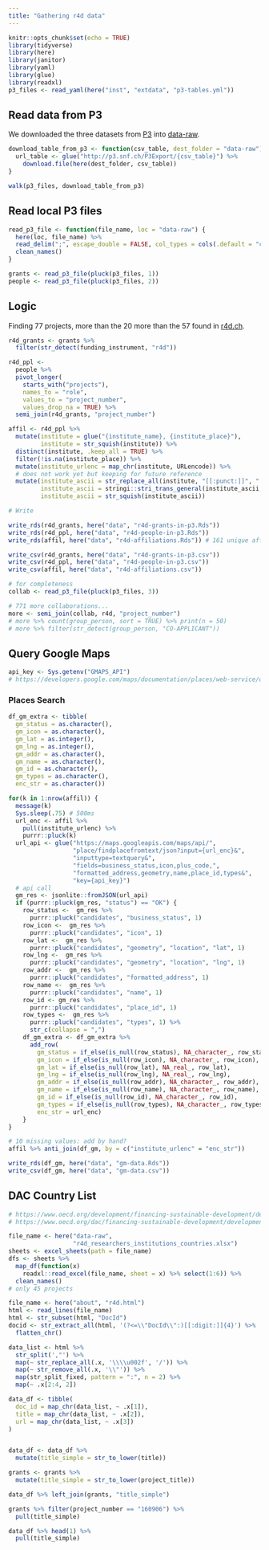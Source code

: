 ```yaml
---
title: "Gathering r4d data"
---
```


```r
knitr::opts_chunk$set(echo = TRUE)
library(tidyverse)
library(here)
library(janitor)
library(yaml)
library(glue)
library(readxl)
p3_files <- read_yaml(here("inst", "extdata", "p3-tables.yml"))
```


## Read data from P3

We downloaded the three datasets from [P3](http://p3.snf.ch/Pages/DataAndDocumentation.aspx) into [data-raw](./data-raw/).

```r
download_table_from_p3 <- function(csv_table, dest_folder = "data-raw") {
  url_table <- glue("http://p3.snf.ch/P3Export/{csv_table}") %>%
    download.file(here(dest_folder, csv_table))
}

walk(p3_files, download_table_from_p3)
```

## Read local P3 files

```r
read_p3_file <- function(file_name, loc = "data-raw") {
  here(loc, file_name) %>% 
  read_delim(";", escape_double = FALSE, col_types = cols(.default = "c")) %>%
  clean_names()
}

grants <- read_p3_file(pluck(p3_files, 1))
people <- read_p3_file(pluck(p3_files, 2))
```

## Logic

Finding 77 projects, more than the 20 more than the 57 found in [r4d.ch](http://www.r4d.ch/r4d-programme/all-projects).

```r
r4d_grants <- grants %>% 
  filter(str_detect(funding_instrument, "r4d"))

r4d_ppl <-
  people %>%
  pivot_longer(
    starts_with("projects"), 
    names_to = "role", 
    values_to = "project_number",
    values_drop_na = TRUE) %>%
  semi_join(r4d_grants, "project_number")

affil <- r4d_ppl %>%
  mutate(institute = glue("{institute_name}, {institute_place}"),
         institute = str_squish(institute)) %>%
  distinct(institute, .keep_all = TRUE) %>%
  filter(!is.na(institute_place)) %>%
  mutate(institute_urlenc = map_chr(institute, URLencode)) %>%
  # does not work yet but keeping for future reference
  mutate(institute_ascii = str_replace_all(institute, "[[:punct:]]", " "),
         institute_ascii = stringi::stri_trans_general(institute_ascii, "Latin-ASCII"),
         institute_ascii = str_squish(institute_ascii))

# Write 

write_rds(r4d_grants, here("data", "r4d-grants-in-p3.Rds"))
write_rds(r4d_ppl, here("data", "r4d-people-in-p3.Rds"))
write_rds(affil, here("data", "r4d-affiliations.Rds")) # 161 unique affiliations

write_csv(r4d_grants, here("data", "r4d-grants-in-p3.csv"))
write_csv(r4d_ppl, here("data", "r4d-people-in-p3.csv"))
write_csv(affil, here("data", "r4d-affiliations.csv"))
```

```r
# for completeness
collab <- read_p3_file(pluck(p3_files, 3))

# 771 more collaborations...
more <- semi_join(collab, r4d, "project_number")
# more %>% count(group_person, sort = TRUE) %>% print(n = 50)
# more %>% filter(str_detect(group_person, "CO-APPLICANT"))
```

## Query Google Maps 

```r
api_key <- Sys.getenv("GMAPS_API")
# https://developers.google.com/maps/documentation/places/web-service/overview
```

### Places Search

```r
df_gm_extra <- tibble(
  gm_status = as.character(),
  gm_icon = as.character(),
  gm_lat = as.integer(),
  gm_lng = as.integer(),
  gm_addr = as.character(),
  gm_name = as.character(),
  gm_id = as.character(),
  gm_types = as.character(),
  enc_str = as.character())

for(k in 1:nrow(affil)) {
  message(k)
  Sys.sleep(.75) # 500ms
  url_enc <- affil %>%
    pull(institute_urlenc) %>% 
    purrr::pluck(k)
  url_api <- glue("https://maps.googleapis.com/maps/api/",
                  "place/findplacefromtext/json?input={url_enc}&",
                  "inputtype=textquery&",
                  "fields=business_status,icon,plus_code,",
                  "formatted_address,geometry,name,place_id,types&",
                  "key={api_key}")
  # api call
  gm_res <- jsonlite::fromJSON(url_api)
  if (purrr::pluck(gm_res, "status") == "OK") {
    row_status <-  gm_res %>%
      purrr::pluck("candidates", "business_status", 1)
    row_icon <-  gm_res %>%
      purrr::pluck("candidates", "icon", 1)
    row_lat <-  gm_res %>%
      purrr::pluck("candidates", "geometry", "location", "lat", 1)
    row_lng <-  gm_res %>%
      purrr::pluck("candidates", "geometry", "location", "lng", 1)
    row_addr <-  gm_res %>%
      purrr::pluck("candidates", "formatted_address", 1)
    row_name <-  gm_res %>%
      purrr::pluck("candidates", "name", 1)
    row_id <- gm_res %>%
      purrr::pluck("candidates", "place_id", 1)
    row_types <-  gm_res %>%
      purrr::pluck("candidates", "types", 1) %>% 
      str_c(collapse = ",")
    df_gm_extra <- df_gm_extra %>%
      add_row(
        gm_status = if_else(is_null(row_status), NA_character_, row_status),
        gm_icon = if_else(is_null(row_icon), NA_character_, row_icon),
        gm_lat = if_else(is_null(row_lat), NA_real_, row_lat),
        gm_lng = if_else(is_null(row_lng), NA_real_, row_lng),
        gm_addr = if_else(is_null(row_addr), NA_character_, row_addr),
        gm_name = if_else(is_null(row_name), NA_character_, row_name),
        gm_id = if_else(is_null(row_id), NA_character_, row_id),
        gm_types = if_else(is_null(row_types), NA_character_, row_types),
        enc_str = url_enc)
    }
}

# 10 missing values: add by hand?
affil %>% anti_join(df_gm, by = c("institute_urlenc" = "enc_str"))

write_rds(df_gm, here("data", "gm-data.Rds"))
write_csv(df_gm, here("data", "gm-data.csv"))
```


## DAC Country List

```r
# https://www.oecd.org/development/financing-sustainable-development/development-finance-standards/dacandcrscodelists.htm
# https://www.oecd.org/dac/financing-sustainable-development/development-finance-standards/DAC-CRS-CODES.xls

```



```r
file_name <- here("data-raw", 
                  "r4d_researchers_institutions_countries.xlsx")
sheets <- excel_sheets(path = file_name)
dfs <- sheets %>%
  map_df(function(x)
    readxl::read_excel(file_name, sheet = x) %>% select(1:6)) %>%
  clean_names()
# only 45 projects
```


```r
file_name <- here("about", "r4d.html")
html <- read_lines(file_name)
html <- str_subset(html, "DocId")
docid <- str_extract_all(html, '(?<=\\"DocId\\":)[[:digit:]]{4}') %>%
  flatten_chr()

data_list <- html %>% 
  str_split(',"') %>%
  map(~ str_replace_all(.x, '\\\\u002f', '/')) %>%
  map(~ str_remove_all(.x, '\\"')) %>%
  map(str_split_fixed, pattern = ":", n = 2) %>%
  map(~ .x[2:4, 2])

data_df <- tibble(
  doc_id = map_chr(data_list, ~ .x[1]),
  title = map_chr(data_list, ~ .x[2]),
  url = map_chr(data_list, ~ .x[3])
)


data_df <- data_df %>% 
  mutate(title_simple = str_to_lower(title))

grants <- grants %>% 
  mutate(title_simple = str_to_lower(project_title))

data_df %>% left_join(grants, "title_simple")

grants %>% filter(project_number == "160906") %>%
  pull(title_simple)

data_df %>% head(1) %>%
  pull(title_simple)

```

